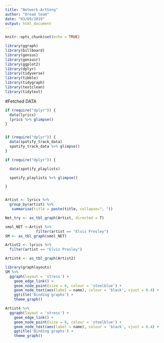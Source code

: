```yaml
---
title: "Network-ArtSong"
author: "Dream team"
date: "03/09/2019"
output: html_document
---
```


```r
knitr::opts_chunk$set(echo = TRUE)
```

```r
library(ggraph)
library(billboard)
library(genius)
library(geniusr)
library(ggplot2)
library(dplyr)
library(tidyverse)
library(tibble)
library(tidygraph)
library(textclean)
library(tidytext)
```



#Fetched DATA
```r

if (require("dplyr")) {
  data(lyrics)
  lyrics %>% glimpse()
}


if (require("dplyr")) {
  data(spotify_track_data)
  spotify_track_data %>% glimpse()
}

if (require("dplyr")) {

  data(spotify_playlists)

  spotify_playlists %>% glimpse()

}



```


```r
Artist <- lyrics %>%
  group_by(artist) %>%
   summarise(title = paste(title, collapse=", "))
```

```r
Net_try <- as_tbl_graph(Artist, directed = T)

smol_NET <-Artist %>%
              filter(artist == "Elvis Presley")
SM <- as_tbl_graph(smol_NET)
```

```r
Artist2 <- lyrics %>%
  filter(artist == "Elvis Presley")

Artist4 <- as_tbl_graph(Artist2)
```





```r
library(graphlayouts)
SM %>%
  ggraph(layout = 'stress') + 
    geom_edge_link() + 
    geom_node_point(size = 8, colour = 'steelblue') +
    geom_node_text(aes(label = name), colour = 'black', vjust = 0.4) + 
    ggtitle('Binding graphs') + 
    theme_graph()

Artist4 %>%
  ggraph(layout = 'stress') + 
    geom_edge_link() + 
    geom_node_point(size = 8, colour = 'steelblue') +
    geom_node_text(aes(label = name), colour = 'black', vjust = 0.4) + 
    ggtitle('Binding graphs') + 
    theme_graph()
```

















